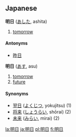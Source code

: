 == Japanese ==                                          
<!-- adverb? noun? -->
'''明日''' ([[あした]], ashita)

# [[tomorrow]]

====Antonyms====
*[[昨日]]

<!-- adverb? noun? -->
'''明日''' ([[あす]], asu)

# [[tomorrow]]
# [[future]]

<!-- not 100% sure how these related to the above two -->
====Synonyms====
* [[翌日]] ([[よくじつ]], yokujitsu) (1)
* [[将来]] ([[しょうらい]], shōrai) (2)
* [[未来]] ([[みらい]], mirai) (2)

[[la:明日]]
[[ja:明日]]
[[pl:明日]]
[[fi:明日]]